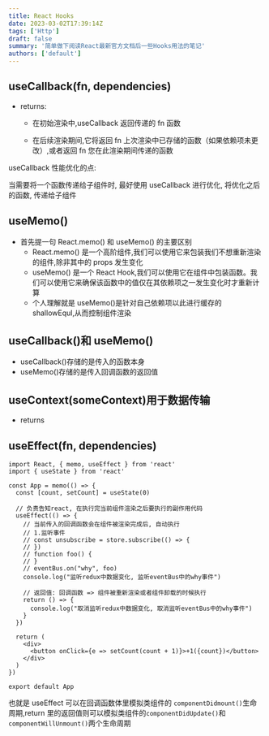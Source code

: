 ```yaml
---
title: React Hooks
date: 2023-03-02T17:39:14Z
tags: ['Http']
draft: false
summary: '简单做下阅读React最新官方文档后一些Hooks用法的笔记'
authors: ['default']
---
```


## useCallback(fn, dependencies)

- returns:

  - 在初始渲染中,useCallback 返回传递的 fn 函数

  - 在后续渲染期间,它将返回 fn 上次渲染中已存储的函数（如果依赖项未更改）,或者返回 fn 您在此渲染期间传递的函数

useCallback 性能优化的点:

当需要将一个函数传递给子组件时, 最好使用 useCallback 进行优化, 将优化之后的函数, 传递给子组件

## useMemo()

- 首先提一句 React.memo() 和 useMemo() 的主要区别
  - React.memo() 是一个高阶组件,我们可以使用它来包装我们不想重新渲染的组件,除非其中的 props 发生变化
  - useMemo() 是一个 React Hook,我们可以使用它在组件中包装函数。我们可以使用它来确保该函数中的值仅在其依赖项之一发生变化时才重新计算
  - 个人理解就是 useMemo()是针对自己依赖项以此进行缓存的 shallowEqul,从而控制组件渲染

## useCallback()和 useMemo()

- useCallback()存储的是传入的函数本身
- useMemo()存储的是传入回调函数的返回值

## useContext(someContext)用于数据传输

- returns

## useEffect(fn, dependencies)

```tsx:useEffect.tsx
import React, { memo, useEffect } from 'react'
import { useState } from 'react'

const App = memo(() => {
  const [count, setCount] = useState(0)

  // 负责告知react, 在执行完当前组件渲染之后要执行的副作用代码
  useEffect(() => {
    // 当前传入的回调函数会在组件被渲染完成后, 自动执行
    // 1.监听事件
    // const unsubscribe = store.subscribe(() => {
    // })
    // function foo() {
    // }
    // eventBus.on("why", foo)
    console.log("监听redux中数据变化, 监听eventBus中的why事件")

    // 返回值: 回调函数 => 组件被重新渲染或者组件卸载的时候执行
    return () => {
      console.log("取消监听redux中数据变化, 取消监听eventBus中的why事件")
    }
  })

  return (
    <div>
      <button onClick={e => setCount(count + 1)}>+1({count})</button>
    </div>
  )
})

export default App
```

也就是 useEffect 可以在回调函数体里模拟类组件的 `componentDidmount()`生命周期,return 里的返回值则可以模拟类组件的`componentDidUpdate()`和`componentWillUnmount()`两个生命周期
